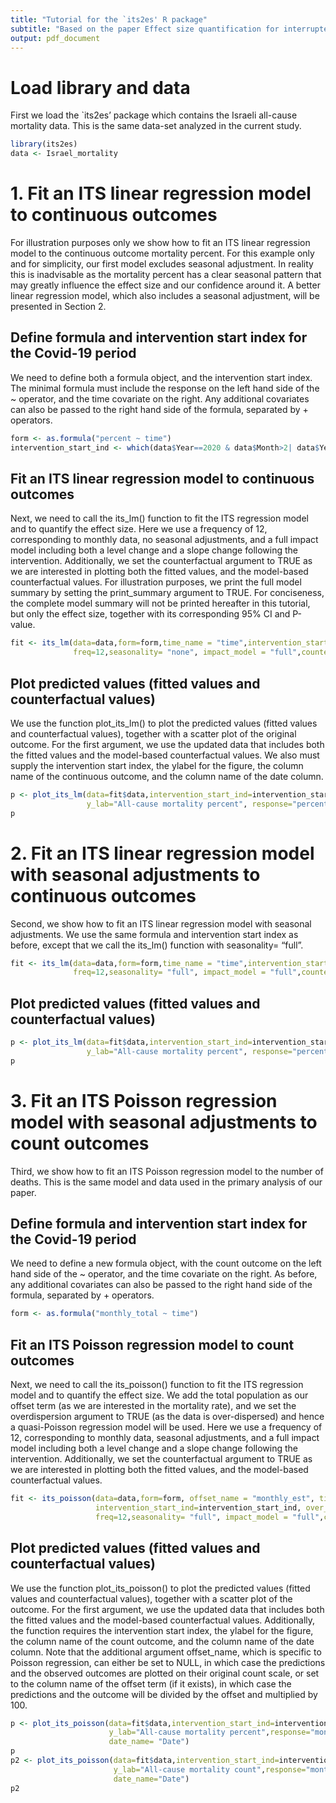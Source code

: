 ```yaml
---
title: "Tutorial for the `its2es' R package"
subtitle: "Based on the paper Effect size quantification for interrupted time series analysis: Implementation in R and analysis for Covid-19 research"
output: pdf_document
---
```


# Load library and data
First we load the `its2es' package which contains the Israeli all-cause mortality data. This is the same data-set analyzed in the current study.
```r
library(its2es)
data <- Israel_mortality
```

# 1. Fit an ITS linear regression model to continuous outcomes
For illustration purposes only we show how to fit an ITS linear regression model to the continuous outcome mortality percent. For this example only and for simplicity, our first model excludes seasonal adjustment. In reality this is inadvisable as the mortality percent has a clear seasonal pattern that may greatly influence the effect size and our confidence around it. A better linear regression model, which also includes a seasonal adjustment, will be presented in Section 2.

## Define formula and intervention start index for the Covid-19 period
We need to define both a formula object, and the intervention start index. The minimal formula must include the response on the left hand side of the ~ operator, and the time covariate on the right. Any additional covariates can also be passed to the right hand side of the formula, separated by + operators. 
```r
form <- as.formula("percent ~ time")
intervention_start_ind <- which(data$Year==2020 & data$Month>2| data$Year==2021)[1]
```

## Fit an ITS linear regression model to continuous outcomes
Next, we need to call the its_lm() function to fit the ITS regression model and to quantify the effect size. Here we use a frequency of 12, corresponding to monthly data, no seasonal adjustments, and a full impact model including both a level change and a slope change following the intervention. Additionally, we set the counterfactual argument to TRUE as we are interested in plotting both the fitted values, and the model-based counterfactual values. For illustration purposes, we print the full model summary by setting the print_summary argument to TRUE. For conciseness, the complete model summary will not be printed hereafter in this tutorial, but only the effect size, together with its corresponding 95% CI and P-value.
```r
fit <- its_lm(data=data,form=form,time_name = "time",intervention_start_ind=intervention_start_ind,
              freq=12,seasonality= "none", impact_model = "full",counterfactual = TRUE,print_summary=TRUE)
```

## Plot predicted values (fitted values and counterfactual values)
We use the function plot_its_lm() to plot the predicted values (fitted values and counterfactual values), together with a scatter plot of the original outcome. For the first argument, we use the updated data that includes both the fitted values and the model-based counterfactual values. We also must supply the intervention start index, the ylabel for the figure, the column name of the continuous outcome, and the column name of the date column.
```r
p <- plot_its_lm(data=fit$data,intervention_start_ind=intervention_start_ind,
                 y_lab="All-cause mortality percent", response="percent", date_name= "Date")
p
```

# 2. Fit an ITS linear regression model with seasonal adjustments to continuous outcomes
Second, we show how to fit an ITS linear regression model with seasonal adjustments. We use the same formula and intervention start index as before, except that we call the its_lm() function with seasonality= "full".

```r
fit <- its_lm(data=data,form=form,time_name = "time",intervention_start_ind=intervention_start_ind,
              freq=12,seasonality= "full", impact_model = "full",counterfactual = TRUE)
```

## Plot predicted values (fitted values and counterfactual values)
```r
p <- plot_its_lm(data=fit$data,intervention_start_ind=intervention_start_ind,
                 y_lab="All-cause mortality percent", response="percent", date_name= "Date")
p
```


# 3. Fit an ITS Poisson regression model with seasonal adjustments to count outcomes
Third, we show how to fit an ITS Poisson regression model to the number of deaths. This is the same model and data used in the primary analysis of our paper.  

## Define formula and intervention start index for the Covid-19 period
We need to define a new formula object, with the count outcome on the left hand side of the ~ operator, and the time covariate on the right. As before, any additional covariates can also be passed to the right hand side of the formula, separated by + operators. 
```r
form <- as.formula("monthly_total ~ time")
```

## Fit an ITS Poisson regression model to count outcomes
Next, we need to call the its_poisson() function to fit the ITS regression model and to quantify the effect size. We add the total population as our offset term (as we are interested in the mortality rate), and we set the overdispersion argument to TRUE (as the data is over-dispersed) and hence a quasi-Poisson regression model will be used. Here we use a frequency of 12, corresponding to monthly data, seasonal adjustments, and a full impact model including both a level change and a slope change following the intervention. Additionally, we set the counterfactual argument to TRUE as we are interested in plotting both the fitted values, and the model-based counterfactual values.

```r
fit <- its_poisson(data=data,form=form, offset_name = "monthly_est", time_name = "time",
                   intervention_start_ind=intervention_start_ind, over_dispersion=TRUE,
                   freq=12,seasonality= "full", impact_model = "full",counterfactual = TRUE)
```

## Plot predicted values (fitted values and counterfactual values)
We use the function plot_its_poisson() to plot the predicted values (fitted values and counterfactual values), together with a scatter plot of the outcome. For the first argument, we use the updated data that includes both the fitted values and the model-based counterfactual values. Additionally, the function requires the intervention start index, the ylabel for the figure, the column name of the count outcome, and the column name of the date column.
Note that the additional argument offset_name, which is specific to Poisson regression, can either be set to NULL, in which case the predictions and the observed outcomes are plotted on their original count scale, or set to the column name of the offset term (if it exists), in which case the predictions and the outcome will be divided by the offset and multiplied by 100.
```r
p <- plot_its_poisson(data=fit$data,intervention_start_ind=intervention_start_ind,
                      y_lab="All-cause mortality percent",response="monthly_total", offset_name = "monthly_est",
                      date_name= "Date")
p
p2 <- plot_its_poisson(data=fit$data,intervention_start_ind=intervention_start_ind,
                       y_lab="All-cause mortality count",response="monthly_total", offset_name = NULL,
                       date_name="Date")
p2
```

